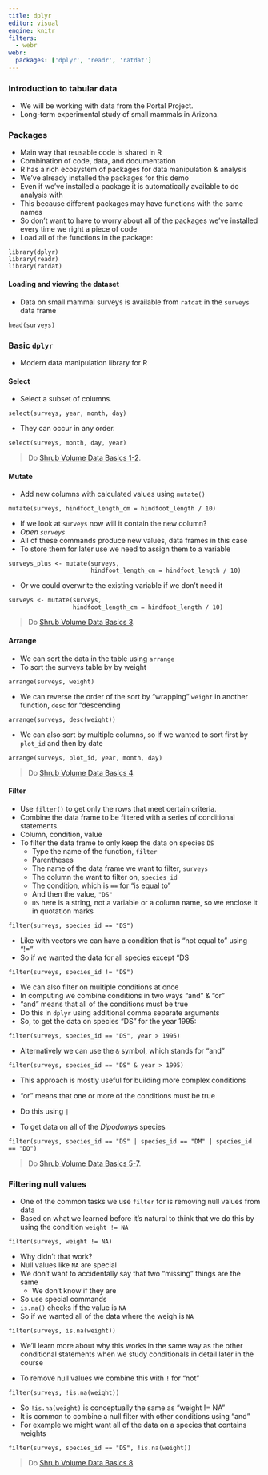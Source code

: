 ```yaml
---
title: dplyr
editor: visual
engine: knitr
filters:
  - webr
webr:
  packages: ['dplyr', 'readr', 'ratdat']
---
```


### Introduction to tabular data

* We will be working with data from the Portal Project.
* Long-term experimental study of small mammals in Arizona.

### Packages

* Main way that reusable code is shared in R
* Combination of code, data, and documentation
* R has a rich ecosystem of packages for data manipulation & analysis
* We've already installed the packages for this demo
* Even if we've installed a package it is automatically available to do analysis with
* This because different packages may have functions with the same names
* So don't want to have to worry about all of the packages we've installed every time we right a piece of code
* Load all of the functions in the package:

```webr-r
library(dplyr)
library(readr)
library(ratdat)
```

#### Loading and viewing the dataset

* Data on small mammal surveys is available from `ratdat` in the `surveys` data frame

```webr-r
head(surveys)
```

### Basic `dplyr`

* Modern data manipulation library for R

#### Select

* Select a subset of columns.

```webr-r
select(surveys, year, month, day)
```

* They can occur in any order.

```webr-r
select(surveys, month, day, year)
```

> Do [Shrub Volume Data Basics 1-2]({{ site.baseurl }}/exercises/Dplyr-shrub-volume-data-basics-R).

#### Mutate

* Add new columns with calculated values using `mutate()`

```webr-r
mutate(surveys, hindfoot_length_cm = hindfoot_length / 10)
```

* If we look at `surveys` now will it contain the new column?
* *Open `surveys`*
* All of these commands produce new values, data frames in this case
* To store them for later use we need to assign them to a variable

```webr-r
surveys_plus <- mutate(surveys,
                       hindfoot_length_cm = hindfoot_length / 10)
```

* Or we could overwrite the existing variable if we don't need it

```webr-r
surveys <- mutate(surveys,
                  hindfoot_length_cm = hindfoot_length / 10)
```

> Do [Shrub Volume Data Basics 3]({{ site.baseurl }}/exercises/Dplyr-shrub-volume-data-basics-R).

#### Arrange

* We can sort the data in the table using `arrange`
* To sort the surveys table by by weight

```webr-r
arrange(surveys, weight)
```

* We can reverse the order of the sort by "wrapping" `weight` in another function, `desc` for "descending

```webr-r
arrange(surveys, desc(weight))
```

* We can also sort by multiple columns, so if we wanted to sort first by `plot_id` and then by date

```webr-r
arrange(surveys, plot_id, year, month, day)
```

> Do [Shrub Volume Data Basics 4]({{ site.baseurl }}/exercises/Dplyr-shrub-volume-data-basics-R).

#### Filter 

* Use `filter()` to get only the rows that meet certain criteria.
* Combine the data frame to be filtered with a series of conditional statements.
* Column, condition, value
* To filter the data frame to only keep the data on species `DS`
    * Type the name of the function, `filter`
    * Parentheses
    * The name of the data frame we want to filter, `surveys`
    * The column the want to filter on, `species_id`
    * The condition, which is `==` for "is equal to"
    * And then the value, `"DS"`
    * `DS` here is a string, not a variable or a column name, so we enclose it in quotation marks
  
```webr-r
filter(surveys, species_id == "DS")
```

* Like with vectors we can have a condition that is "not equal to" using "!="
* So if we wanted the data for all species except "DS

```webr-r
filter(surveys, species_id != "DS")
```

* We can also filter on multiple conditions at once
* In computing we combine conditions in two ways "and" & "or"
* "and" means that all of the conditions must be true
* Do this in `dplyr` using additional comma separate arguments
* So, to get the data on species "DS" for the year 1995:

```webr-r
filter(surveys, species_id == "DS", year > 1995)
```

* Alternatively we can use the `&` symbol, which stands for "and"

```webr-r
filter(surveys, species_id == "DS" & year > 1995)
```

* This approach is mostly useful for building more complex conditions

* "or" means that one or more of the conditions must be true
* Do this using `|`
* To get data on all of the *Dipodomys* species

```webr-r
filter(surveys, species_id == "DS" | species_id == "DM" | species_id == "DO")
```

> Do [Shrub Volume Data Basics 5-7]({{ site.baseurl }}/exercises/Dplyr-shrub-volume-data-basics-R).


### Filtering null values

* One of the common tasks we use `filter` for is removing null values from data
* Based on what we learned before it's natural to think that we do this by using the condition `weight != NA`

```webr-r
filter(surveys, weight != NA)
```

* Why didn't that work?
* Null values like `NA` are special
* We don't want to accidentally say that two "missing" things are the same
    * We don't know if they are
* So use special commands
* `is.na()` checks if the value is `NA`
* So if we wanted all of the data where the weigh is `NA`

```webr-r
filter(surveys, is.na(weight))
```

* We'll learn more about why this works in the same way as the other conditional statements when we study conditionals in detail later in the course

* To remove null values we combine this with `!` for "not"

```webr-r
filter(surveys, !is.na(weight))
```

* So `!is.na(weight)` is conceptually the same as "weight != NA"
* It is common to combine a null filter with other conditions using "and"
* For example we might want all of the data on a species that contains weights

```webr-r
filter(surveys, species_id == "DS", !is.na(weight))
```

> Do [Shrub Volume Data Basics 8]({{ site.baseurl }}/exercises/Dplyr-shrub-volume-data-basics-R).